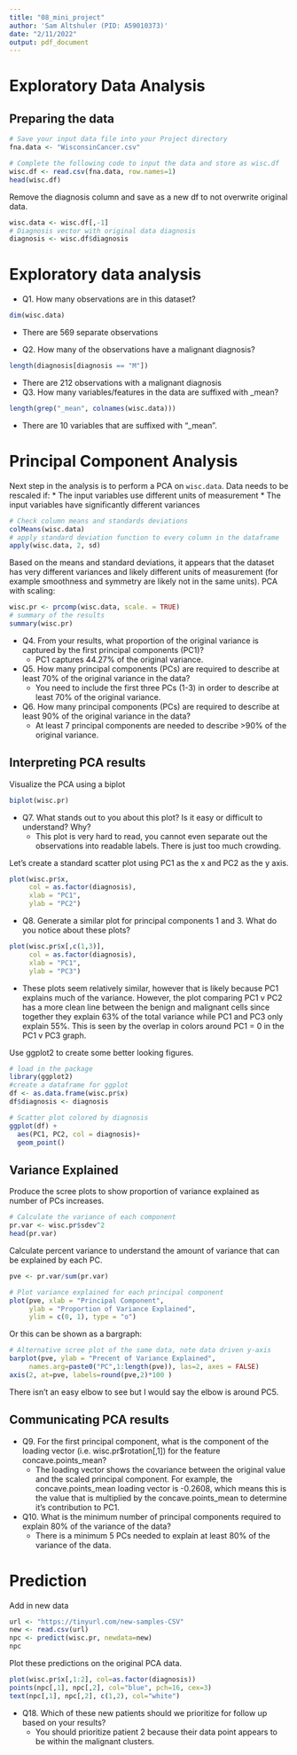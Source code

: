 ```yaml
---
title: "08_mini_project"
author: 'Sam Altshuler (PID: A59010373)'
date: "2/11/2022"
output: pdf_document
---
```

# Exploratory Data Analysis
## Preparing the data
```r
# Save your input data file into your Project directory
fna.data <- "WisconsinCancer.csv"

# Complete the following code to input the data and store as wisc.df
wisc.df <- read.csv(fna.data, row.names=1)
head(wisc.df)
```
Remove the diagnosis column and save as a new df to not overwrite original data.
```r
wisc.data <- wisc.df[,-1]
# Diagnosis vector with original data diagnosis
diagnosis <- wisc.df$diagnosis
```

# Exploratory data analysis


* Q1. How many observations are in this dataset?
```r
dim(wisc.data)
```
  + There are 569 separate observations 
  
* Q2. How many of the observations have a malignant diagnosis?
```r
length(diagnosis[diagnosis == "M"])
```
  + There are 212 observations with a malignant diagnosis 
* Q3. How many variables/features in the data are suffixed with _mean?
```r
length(grep("_mean", colnames(wisc.data)))
```
  + There are 10 variables that are suffixed with "_mean".

# Principal Component Analysis
Next step in the analysis is to perform a PCA on `wisc.data`. 
Data needs to be rescaled if:
* The input variables use different units of measurement
* The input variables have significantly different variances

```r
# Check column means and standards deviations
colMeans(wisc.data)
# apply standard deviation function to every column in the dataframe
apply(wisc.data, 2, sd)
```
Based on the means and standard deviations, it appears that the dataset has very different variances and likely different units of measurement (for example smoothness and symmetry are likely not in the same units). 
PCA with scaling:
```r
wisc.pr <- prcomp(wisc.data, scale. = TRUE)
# summary of the results
summary(wisc.pr)
```


* Q4. From your results, what proportion of the original variance is captured by the first principal components (PC1)?
  + PC1 captures 44.27% of the original variance.
* Q5. How many principal components (PCs) are required to describe at least 70% of the original variance in the data?
  + You need to include the first three PCs (1-3) in order to describe at least 70% of the original variance. 
* Q6. How many principal components (PCs) are required to describe at least 90% of the original variance in the data?
  + At least 7 principal components are needed to describe >90% of the original variance.
  
## Interpreting PCA results 

Visualize the PCA using a biplot
```r

biplot(wisc.pr)
```

* Q7. What stands out to you about this plot? Is it easy or difficult to understand? Why?
  + This plot is very hard to read, you cannot even separate out the observations into readable labels. There is just too much crowding. 
  
Let's create a standard scatter plot using PC1 as the x and PC2 as the y axis.

```r
plot(wisc.pr$x, 
     col = as.factor(diagnosis), 
     xlab = "PC1", 
     ylab = "PC2")
```
* Q8. Generate a similar plot for principal components 1 and 3. What do you notice about these plots?
```r
plot(wisc.pr$x[,c(1,3)], 
     col = as.factor(diagnosis), 
     xlab = "PC1", 
     ylab = "PC3")
```
 + These plots seem relatively similar, however that is likely because PC1 explains much of the variance. However, the plot comparing PC1 v PC2 has a more clean line between the benign and malignant cells since together they explain 63% of the total variance while PC1 and PC3 only explain 55%. This is seen by the overlap in colors around PC1 = 0 in the PC1 v PC3 graph.
 
 
 Use ggplot2 to create some better looking figures.
```r
# load in the package
library(ggplot2)
#create a dataframe for ggplot
df <- as.data.frame(wisc.pr$x)
df$diagnosis <- diagnosis

# Scatter plot colored by diagnosis
ggplot(df) +
  aes(PC1, PC2, col = diagnosis)+
  geom_point()

```
 
 
## Variance Explained

Produce the scree plots to show proportion of variance explained as number of PCs increases.

```r
# Calculate the variance of each component
pr.var <- wisc.pr$sdev^2
head(pr.var)
```

 Calculate percent variance to understand the amount of variance that can be explained by each PC.
```r
pve <- pr.var/sum(pr.var)

# Plot variance explained for each principal component
plot(pve, xlab = "Principal Component", 
     ylab = "Proportion of Variance Explained", 
     ylim = c(0, 1), type = "o")
```

Or this can be shown as a bargraph:
```r
# Alternative scree plot of the same data, note data driven y-axis
barplot(pve, ylab = "Precent of Variance Explained",
     names.arg=paste0("PC",1:length(pve)), las=2, axes = FALSE)
axis(2, at=pve, labels=round(pve,2)*100 )
```
There isn't an easy elbow to see but I would say the elbow is around PC5. 

## Communicating PCA results


* Q9. For the first principal component, what is the component of the loading vector (i.e. wisc.pr$rotation[,1]) for the feature concave.points_mean?
  + The loading vector shows the covariance between the original value and the scaled principal component. For example, the concave.points_mean loading vector is -0.2608, which means this is the value that is multiplied by the concave.points_mean to determine it's contribution to PC1.

* Q10. What is the minimum number of principal components required to explain 80% of the variance of the data?
  + There is a minimum 5 PCs needed to explain at least 80% of the variance of the data. 


# Prediction

Add in new data
```r
url <- "https://tinyurl.com/new-samples-CSV"
new <- read.csv(url)
npc <- predict(wisc.pr, newdata=new)
npc
```
Plot these predictions on the original PCA data.
```r
plot(wisc.pr$x[,1:2], col=as.factor(diagnosis))
points(npc[,1], npc[,2], col="blue", pch=16, cex=3)
text(npc[,1], npc[,2], c(1,2), col="white")
```
 
* Q18. Which of these new patients should we prioritize for follow up based on your results?
  + You should prioritize patient 2 because their data point appears to be within the malignant clusters.

 